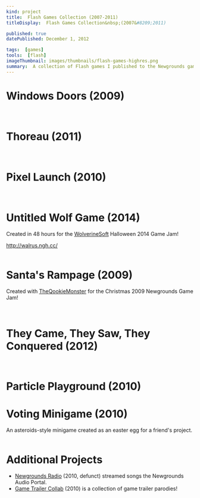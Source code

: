 ```yaml
---
kind: project
title:  Flash Games Collection (2007-2011)
titleDisplay:  Flash Games Collection&nbsp;(2007&#8209;2011)

published: true
datePublished: December 1, 2012

tags:  [games]
tools:  [flash]
imageThumbnail: images/thumbnails/flash-games-highres.png
summary:  A collection of Flash games I published to the Newgrounds game portal as a teenager.
---
```


# Windows Doors (2009)

<GamePreview gameSlug="windows-doors" />

<img src="/flash/screenshots/windows-doors-2.png" alt="" />
<img src="/flash/screenshots/windows-doors-3.png" alt="" />
<img src="/flash/screenshots/windows-doors-1.png" alt="" />

# Thoreau (2011)

<GamePreview gameSlug="thoreau" />

<img src="/flash/screenshots/thoreau-2.png" alt="" />
<img src="/flash/screenshots/thoreau-3.png" alt="" />

# Pixel Launch (2010)

<GamePreview gameSlug="pixel-launch" />

<img src="/flash/screenshots/pixel-launch-1.png" alt="" />
<img src="/flash/screenshots/pixel-launch-3.png" alt="" />
<img src="/flash/screenshots/pixel-launch-4.png" alt="" />
<img src="/flash/screenshots/pixel-launch-5.png" alt="" />

# Untitled Wolf Game (2014)

Created in 48 hours for the [WolverineSoft](https://www.wolverinesoft.org/) Halloween 2014 Game Jam!

http://walrus.ngh.cc/

<img src="/flash/screenshots/wolf-1.png" alt="" />

# Santa's Rampage (2009)

Created with [TheQookieMonster](https://theqookiemonster.newgrounds.com/) for the Christmas 2009 Newgrounds Game Jam!

<GamePreview gameSlug="santas-rampage" />

<img src="/flash/screenshots/santa-1.png" alt="" />
<img src="/flash/screenshots/santa-2.png" alt="" />

# They Came, They Saw, They Conquered (2012)

<GamePreview gameSlug="tctstc" />

<img src="/flash/screenshots/tctstc-1.png" alt="" />
<img src="/flash/screenshots/tctstc-2.png" alt="" />

# Particle Playground (2010)

<GamePreview gameSlug="particle-playground" />

# Voting Minigame (2010)

An asteroids-style minigame created as an easter egg for a friend's project.

<GamePreview gameSlug="voting-minigame" />

<img src="/flash/screenshots/voting-1.png" alt="" />

# Additional Projects

* [Newgrounds Radio](https://www.newgrounds.com/portal/view/533490) (2010, defunct) streamed songs the Newgrounds Audio Portal.
* [Game Trailer Collab](https://www.newgrounds.com/portal/view/532891) (2010) is a collection of game trailer parodies!